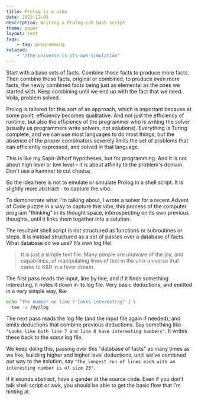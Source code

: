 ```yaml
---
title: Prolog is a vibe
date: 2023-12-05
description: Writing a Prolog-ish bash script
theme: paper
layout: text
tags:
    - tag: programming
related:
    - "/the-universe-is-its-own-simulation"
---
```



Start with a base sets of facts. Combine those facts to produce more facts. Then
combine those facts, original or combined, to produce even more facts, the newly
combined facts being just as elemental as the ones we started with. Keep
combining until we end up with the fact that we need. Voila, problem solved.

Prolog is tailored for this sort of an approach, which is important because at
some point, efficiency becomes qualitative. And not just the efficiency of
runtime, but also the efficiency of the programmer who is writing the solver
(usually us programmers write solvers, not solutions). Everything is Turing
complete, and we can use most languages to do most things, but the absence of
the proper combinators severely limits the set of problems that can efficiently
expressed, and solved in that language.

This is like my Sapir-Whorf hypotheses, but for programming. And it is not about
high level or low level – it is about affinity to the problem's domain. Don't
use a hammer to cut cheese.

So the idea here is not to emulate or simulate Prolog in a shell script. It is
slightly more abstract - to capture the vibe.

To demonstrate what I'm talking about, I wrote a solver for a recent Advent of
Code puzzle <RefLink href="https://adventofcode.com/2023/day/3" /> in a way to
capture this vibe, this process of the computer program "thinking" in its
thought space, interospecting on its own previous thoughts, until it links them
together into a solution.

The <ExternalLinkWithIcon
href="https://github.com/mnvr/advent-of-code-2023/blob/main/03.az.sh">resultant
shell script</ExternalLinkWithIcon> is not structured as functions or
subroutines or steps. It is instead structured as a set of passes over a
database of facts. What database do we use? It’s own log file!

> It is just a simple text file. Many people are unaware of the joy, and
> capabilities, of manipulating lines of text in the unix universe that came to
> K&R in a fever dream.

The first pass reads the input, line by line, and if it finds something
interesting, it notes it down in its log file. Very basic deductions, and
emitted in a very simple way, like

```sh
echo "The number on line 7 looks interesting" | \
  tee -a /my/log
```

The next pass reads the log file (and the input file again if needed), and emits
deductions that combine previous deductions. Say something like `"Looks like
both line 7 and line 8 have interesting numbers"`. It writes these back to the
_same_ log file.

We keep doing this, passing over this "database of facts" as many times as we
like, building higher and higher level deductions, until we’ve combined our way
to the solution, say `"The longest run of lines each with an interesting number
is of size 23"`.

If it sounds abstract, have a <ExternalLinkWithIcon
href="https://github.com/mnvr/advent-of-code-2023/blob/main/03.az.sh">gander at
the source code</ExternalLinkWithIcon>. Even if you don’t talk shell script or
awk, you should be able to get the basic flow that I’m hinting at.

